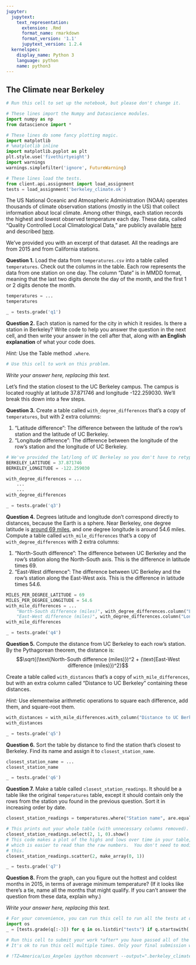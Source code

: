 ```yaml
---
jupyter:
  jupytext:
    text_representation:
      extension: .Rmd
      format_name: rmarkdown
      format_version: '1.1'
      jupytext_version: 1.2.4
  kernelspec:
    display_name: Python 3
    language: python
    name: python3
---
```


## The Climate near Berkeley

```python
# Run this cell to set up the notebook, but please don't change it.

# These lines import the Numpy and Datascience modules.
import numpy as np
from datascience import *

# These lines do some fancy plotting magic.
import matplotlib
# %matplotlib inline
import matplotlib.pyplot as plt
plt.style.use('fivethirtyeight')
import warnings
warnings.simplefilter('ignore', FutureWarning)

# These lines load the tests.
from client.api.assignment import load_assignment 
tests = load_assignment('berkeley_climate.ok')
```

The US National Oceanic and Atmospheric Administration (NOAA) operates thousands of climate observation stations (mostly in the US) that collect information about local climate.  Among other things, each station records the highest and lowest observed temperature each day.  These data, called "Quality Controlled Local Climatological Data," are publicly available [here](http://www.ncdc.noaa.gov/orders/qclcd/) and described [here](https://www.ncdc.noaa.gov/data-access/land-based-station-data/land-based-datasets/quality-controlled-local-climatological-data-qclcd).

We've provided you with an excerpt of that dataset.  All the readings are from 2015 and from California stations.

**Question 1.** Load the data from `temperatures.csv` into a table called `temperatures`.  Check out the columns in the table.  Each row represents the data from one station on one day.  The column "Date" is in MMDD format, meaning that the last two digits denote the day of the month, and the first 1 or 2 digits denote the month.

```python
temperatures = ...
temperatures
```

```python
_ = tests.grade('q1')
```

**Question 2.** Each station is named for the city in which it resides.  Is there a station in Berkeley?  Write code to help you answer the question in the next cell, and then write your answer in the cell after that, along with **an English explanation** of what your code does.

*Hint:* Use the Table method `.where`.

```python
# Use this cell to work on this problem.
```

*Write your answer here, replacing this text.*


Let's find the station closest to the UC Berkeley campus.  The campus is located roughly at latitude 37.871746 and longitude -122.259030.  We'll break this down into a few steps.

**Question 3.** Create a table called `with_degree_differences` that's a copy of `temperatures`, but with 2 extra columns:

1. "Latitude difference": The difference between the latitude of the row's station and the latitude of UC Berkeley.
2. "Longitude difference": The difference between the longitude of the row's station and the longitude of UC Berkeley.

```python
# We've provided the lat/long of UC Berkeley so you don't have to retype them:
BERKELEY_LATITUDE = 37.871746
BERKELEY_LONGITUDE = -122.259030

with_degree_differences = ...
    ...
    ...
with_degree_differences
```

```python
_ = tests.grade('q3')
```

<!-- #region {"for_assignment_type": "student"} -->
**Question 4.**  Degrees latitude and longitude don't correspond directly to distances, because the Earth is a sphere.  Near Berkeley, one degree latitude is [around 69 miles](https://www2.usgs.gov/faq/categories/9794/3022), and one degree longitude is around 54.6 miles.  Compute a table called `with_mile_differences` that's a copy of `with_degree_differences` with 2 extra columns:

1. "North-South difference": The difference between UC Berkeley and the row's station along the North-South axis.  This is the difference in latitude times 69.
2. "East-West difference": The difference between UC Berkeley and the row's station along the East-West axis.  This is the difference in latitude times 54.6.
<!-- #endregion -->

```python
MILES_PER_DEGREE_LATITUDE = 69
MILES_PER_DEGREE_LONGITUDE = 54.6
with_mile_differences = ...
    "North-South difference (miles)", with_degree_differences.column("Latitude difference")*MILES_PER_DEGREE_LATITUDE,
    "East-West difference (miles)", with_degree_differences.column("Longitude difference")*MILES_PER_DEGREE_LONGITUDE)
with_mile_differences
```

```python
_ = tests.grade('q4')
```

**Question 5.** Compute the distance from UC Berkeley to each row's station.  By the Pythagorean theorem, the distance is:
$$\sqrt{(\text{North-South difference (miles)})^2 + (\text{East-West difference (miles)})^2}$$

Create a table called `with_distances` that's a copy of `with_mile_differences`, but with an extra column called "Distance to UC Berkeley" containing these distances.

*Hint:* Use elementwise arithmetic operations to square each difference, add them, and square-root them.

```python
with_distances = with_mile_differences.with_column("Distance to UC Berkeley", (with_mile_differences.column("North-South difference (miles)")**2 + with_mile_differences.column("East-West difference (miles)")**2)**0.5)
with_distances
```

```python
_ = tests.grade('q5')
```

**Question 6.** Sort the table by distance to find the station that's closest to Berkeley.  Find its name and assign it to `closest_station_name`.

```python
closest_station_name = ...
closest_station_name
```

```python
_ = tests.grade('q6')
```

**Question 7.** Make a table called `closest_station_readings`.  It should be a table like the original `temperatures` table, except it should contain only the rows from the station you found in the previous question.  Sort it in increasing order by date.

```python
closest_station_readings = temperatures.where("Station name", are.equal_to(closest_station_name)).sort("Date")

# This prints out your whole table (with unnecessary columns removed).
closest_station_readings.select(2, 1, 0).show()
# This code makes a plot of the highs and lows over time in your table,
# which is easier to read than the raw numbers.  You don't need to modify
# this.
closest_station_readings.scatter(2, make_array(0, 1))
```

```python
_ = tests.grade('q7')
```

**Question 8.** From the graph, can you figure out the hottest and coldest months in 2015, in terms of average minimum temperature?  (If it looks like there's a tie, name all the months that might qualify.  If you can't answer the question from these data, explain why.)


*Write your answer here, replacing this text.*

```python
# For your convenience, you can run this cell to run all the tests at once!
import os
_ = [tests.grade(q[:-3]) for q in os.listdir("tests") if q.startswith('q')]
```

```python
# Run this cell to submit your work *after* you have passed all of the test cells.
# It's ok to run this cell multiple times. Only your final submission will be scored.

# !TZ=America/Los_Angeles ipython nbconvert --output=".berkeley_climate_$(date +%m%d_%H%M)_submission.html" berkeley_climate.ipynb
```
